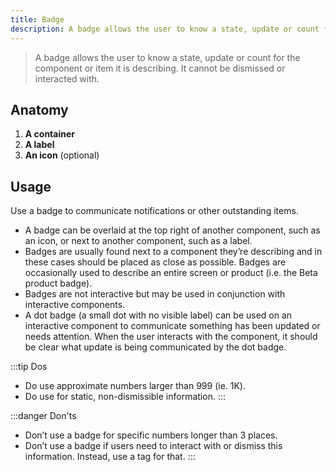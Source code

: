 ```yaml
---
title: Badge
description: A badge allows the user to know a state, update or count for the component or item it is describing. It cannot be dismissed or interacted with. 
---
```


> A badge allows the user to know a state, update or count for the component or item it is describing. 
It cannot be dismissed or interacted with. 

## Anatomy

1. **A container**
1. **A label**
1. **An icon** (optional)

## Usage

Use a badge to communicate notifications or other outstanding items.

- A badge can be overlaid at the top right of another component, such as an icon, or next to another component, such as a label. 
- Badges are usually found next to a component they’re describing and in these cases should be placed as close as possible. 
Badges are occasionally used to describe an entire screen or product (i.e. the Beta product badge).
- Badges are not interactive but may be used in conjunction with interactive components.
- A dot badge (a small dot with no visible label) can be used on an interactive component to communicate something has been updated or needs attention. 
When the user interacts with the component, it should be clear what update is being communicated by the dot badge.

:::tip Dos
- Do use approximate numbers larger than 999 (ie. 1K).
- Do use for static, non-dismissible information.
:::

:::danger Don'ts
- Don’t use a badge for specific numbers longer than 3 places.
- Don’t use a badge if users need to interact with or dismiss this information. 
Instead, use a tag for that.
:::
